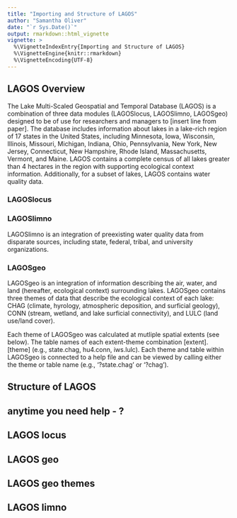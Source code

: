 ```yaml
---
title: "Importing and Structure of LAGOS"
author: "Samantha Oliver"
date: "`r Sys.Date()`"
output: rmarkdown::html_vignette
vignette: >
  %\VignetteIndexEntry{Importing and Structure of LAGOS}
  %\VignetteEngine{knitr::rmarkdown}
  %\VignetteEncoding{UTF-8}
---
```


## LAGOS Overview
The Lake Multi-Scaled Geospatial and Temporal Database (LAGOS) is a 
combination of three data modules (LAGOSlocus, LAGOSlimno, LAGOSgeo) designed to be of use for researchers and managers to [insert line from paper]. The database includes information about lakes in a lake-rich region of 17 states in the United States, including Minnesota, Iowa, Wisconsin, Illinois, Missouri, Michigan, Indiana, Ohio, Pennsylvania, New York, New Jersey, Connecticut, New Hampshire, Rhode Island, Massachusetts, Vermont, and Maine. LAGOS contains a complete census of 
all lakes greater than 4 hectares in the region with supporting 
ecological context information. Additionally, for a subset of lakes, LAGOS contains water quality data. 

### LAGOSlocus

### LAGOSlimno
LAGOSlimno is an integration of preexisting water quality data from disparate sources, including state, federal, tribal, and university organizations. 

### LAGOSgeo
LAGOSgeo is an integration of information describing the air, water, and 
land (hereafter, ecological context) surrounding lakes. LAGOSgeo contains
three themes of data that describe the ecological context of each lake: CHAG (climate, hyrology, atmospheric deposition, and surficial geology), 
CONN (stream, wetland, and lake surficial connectivity), and LULC (land use/land cover). 

Each theme of LAGOSgeo was calculated at mutliple spatial extents (see below). The table names of each extent-theme combination [extent].[theme]
(e.g., state.chag, hu4.conn, iws.lulc). Each theme and table within LAGOSgeo is connected to a help file and can be viewed by calling either
the theme or table name (e.g., '?state.chag' or '?chag').






## Structure of LAGOS
## anytime you need help - ?

## LAGOS locus

## LAGOS geo
## LAGOS geo themes

## LAGOS limno


